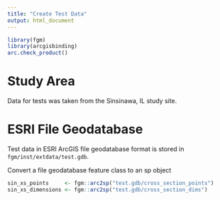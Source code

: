 ```yaml
---
title: "Create Test Data"
output: html_document
---
```


```r
library(fgm)
library(arcgisbinding)
arc.check_product()
```

# Study Area
Data for tests was taken from the Sinsinawa, IL study site. 

# ESRI File Geodatabase
Test data in ESRI ArcGIS file geodatabase format is stored in 
`fgm/inst/extdata/test.gdb`. 

Convert a file geodatabase feature class to an sp object
```r
sin_xs_points     <- fgm::arc2sp("test.gdb/cross_section_points")
sin_xs_dimensions <- fgm::arc2sp("test.gdb/cross_section_dims")
```



